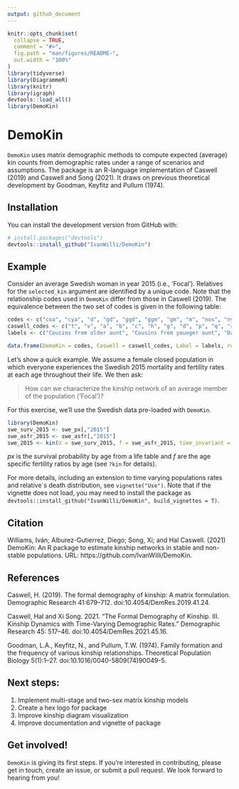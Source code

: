 ```yaml
---
output: github_document
---
```


<!-- README.md is generated from README.Rmd. Please edit that file -->

```r
knitr::opts_chunk$set(
  collapse = TRUE,
  comment = "#>",
  fig.path = "man/figures/README-",
  out.width = "100%"
)
library(tidyverse)
library(DiagrammeR)
library(knitr)
library(igraph)
devtools::load_all()
library(DemoKin)
```

# DemoKin

`DemoKin` uses matrix demographic methods to compute expected (average) kin counts from demographic rates under a range of scenarios and assumptions. The package is an R-language implementation of Caswell (2019) and Caswell and Song (2021). It draws on previous theoretical development by Goodman, Keyfitz and Pullum (1974).

## Installation

You can install the development version from GitHub with:

``` r
# install.packages("devtools")
devtools::install_github("IvanWilli/DemoKin")
```

## Example

Consider an average Swedish woman in year 2015 (i.e., 'Focal'). 
Relatives for the `selected_kin` argument are identified by a unique code.
Note that the relationship codes used in `DemoKin` differ from those in Caswell (2019). 
The equivalence between the two set of codes is given in the following table:

```r

codes <- c("coa", "cya", "d", "gd", "ggd", "ggm", "gm", "m", "nos", "nys", "oa", "ya", "os", "ys")
caswell_codes <- c("t", "v", "a", "b", "c", "h", "g", "d", "p", "q", "r", "s", "m", "n")
labels <- c("Cousins from older aunt", "Cousins from younger aunt", "Daughter", "Grand-daughter", "Great-grand-daughter", "Great-grandmother", "Grandmother", "Mother", "Nieces from older sister", "Nieces from younger sister", "Aunt older than mother", "Aunt younger than mother", "Older sister", "Younger sister")

data.frame(DemoKin = codes, Caswell = caswell_codes, Label = labels, row.names = NULL) %>% kable(caption = "Equivalence between relative codes between DemoKin and Caswell (2019).")

```

Let's show a quick example. 
We assume a female closed population in which everyone experiences the Swedish 2015 mortality and fertility rates at each age throughout their life.
We then ask:

> How can we characterize the kinship network of an average member of the population ('Focal')?

For this exercise, we'll use the Swedish data pre-loaded with `DemoKin`.

```r
library(DemoKin)
swe_surv_2015 <- swe_px[,"2015"]
swe_asfr_2015 <- swe_asfr[,"2015"]
swe_2015 <- kin(U = swe_surv_2015, f = swe_asfr_2015, time_invariant = TRUE)
```

*px* is the survival probability by age from a life table and *f* are the age specific fertility ratios by age (see `?kin` for details). 

For more details, including an extension to time varying populations rates and relative´s death distribution, see `vignette("Use")`.
Note that if the vignette does not load, you may need to install the package as `devtools::install_github("IvanWilli/DemoKin", build_vignettes = T)`.

## Citation

Williams, Iván; Alburez-Gutierrez, Diego; Song, Xi; and Hal Caswell. (2021) DemoKin: An R package to estimate kinship networks in stable and non-stable populations. URL: https://github.com/IvanWilli/DemoKin.

## References

Caswell, H. (2019). The formal demography of kinship: A matrix formulation. Demographic Research 41:679–712. doi:10.4054/DemRes.2019.41.24.

Caswell, Hal and Xi Song. 2021. “The Formal Demography of Kinship. III. Kinship Dynamics with Time-Varying Demographic Rates.” Demographic Research 45: 517–46. doi:10.4054/DemRes.2021.45.16.

Goodman, L.A., Keyfitz, N., and Pullum, T.W. (1974). Family formation and the frequency of various kinship relationships. Theoretical Population Biology 5(1):1–27. doi:10.1016/0040-5809(74)90049-5.

## Next steps:

1. Implement multi-stage and two-sex matrix kinship models
1. Create a hex logo for package
1. Improve kinship diagram visualization
1. Improve documentation and vignette of package 

## Get involved!
  
`DemoKin` is giving its first steps.
If you're interested in contributing, please get in touch, create an issue, or submit a pull request.
We look forward to hearing from you!
